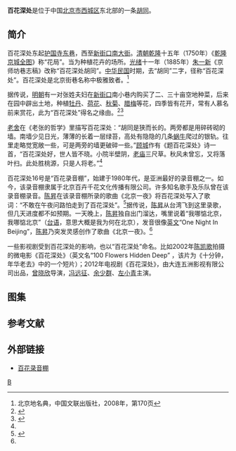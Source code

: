{{Coord|39.9377155|116.3741447|type:landmark_region:CN-11_source:GoogleMaps|display=title}}

'''百花深处'''是位于中国[[北京市|北京市]][[西城区|西城区]]东北部的一条[[胡同|胡同]]。

==简介==
百花深处东起[[护国寺东巷|护国寺东巷]]，西至[[新街口南大街|新街口南大街]]。[[清朝|清朝]][[乾隆|乾隆]]十五年（1750年）《[[乾隆京城全图|乾隆京城全图]]》称“花局”。当为种植花卉的场所。[[光绪|光绪]]十一年（1885年）[[朱一新|朱一新]]《京师坊巷志稿》改称“百花深处胡同”。[[中华民国|中华民国]]时期，去“胡同”二字，径称“百花深处”。百花深处是北京街巷名称中极雅致者。<ref>北京地名典，中国文联出版社，2008年，第170页</ref>

据传说，[[明朝|明朝]]有一对张姓夫妇在[[新街口_(北京)|新街口]]南小巷内购买了二、三十亩空地种菜，后来在园中辟出土地，种植[[牡丹|牡丹]]、[[荷花|荷花]]、[[菊花|秋菊]]、[[腊梅|腊梅]]等花，四季皆有花开，常有人慕名前来赏花，此为“百花深处”得名之缘由。<ref>{{Cite web |url=http://www.chinanews.com/cul/2011/02-25/2868441_4.shtml |title=北京胡同的文化记忆：“胡同”词源及趣名胡同，中国新闻网，2011年02月25日 |accessdate=2013年4月1日 |archive-date=2011年3月3日 |archive-url=https://web.archive.org/web/20110303213631/http://www.chinanews.com/cul/2011/02-25/2868441_4.shtml |dead-url=no }}</ref><ref name=xmw>{{Cite web |url=http://ent.xinmin.cn/2010/03/01/3808395.html |title=图解滚石30年之故事篇：北京一夜和"百花深处"，新民网，2010-03-01 |access-date=2013-04-01 |archive-date=2014-11-11 |archive-url=https://web.archive.org/web/20141111215059/http://ent.xinmin.cn/2010/03/01/3808395.html |dead-url=no }}</ref>

[[老舍|老舍]]在《老张的哲学》里描写百花深处：“胡同是狭而长的。两旁都是用碎砖砌的墙。南墙少见日光，薄薄的长着一层绿苔，高处有隐隐的几条[[蜗牛|蜗牛]]爬过的银轨。往里走略觉宽敞一些，可是两旁的墙更破碎一些。”[[顾城|顾城]]作有《题百花深处》诗一首，“百花深处好，世人皆不晓。小院半壁阴，[[北京护国寺|老庙]]三尺草。秋风未曾忘，又将落叶扫。此处胜桃源，只是人将老。”<ref name=xmw/>

百花深处16号是“百花录音棚”，始建于1980年代，是亚洲最好的录音棚之一。如今，该录音棚隶属于北京百卉千花文化传播有限公司。许多知名歌手及乐队曾在该录音棚录音。[[陈昇|陈昇]]在该录音棚所录的歌曲《北京一夜》将百花深处写入了歌词：“不敢在午夜问路怕走到了百花深处”。<ref>{{Cite web |url=http://www.baihuaguitar.com/index.php/about-us.html |title=关于我们，百花录音棚，于2013-04-01查阅 |access-date=2013-04-01 |archive-date=2013-03-10 |archive-url=https://web.archive.org/web/20130310083129/http://www.baihuaguitar.com/index.php/about-us.html |dead-url=no }}</ref>据传说，[[陈昇|陈昇]]从台湾飞到这里录歌，但几天进度都不如预期。一天晚上，[[陈昇|陈昇]]独自出门溜达，嘴里说着“我哪惦北京，我哪惦北京”（[[台语|台语]]，意思大概是我为何在北京），发音很像[[英文|英文]]“One Night In Beijing”，[[陈昇|陈昇]]乃突发灵感创作了歌曲《北京一夜》。<ref name=xmw/>

一些影视剧受到百花深处的影响，也以“百花深处”命名。比如2002年[[陈凯歌|陈凯歌]]拍摄的微电影《百花深处》（英文名“100 Flowers Hidden Deep” ，该片为《十分钟，年华老去》中的一个短片）；2012年电视剧《百花深处》，由大连五洲影视有限公司出品，[[曾晓欣|曾晓欣]]导演，[[冯远征|冯远征]]、[[余少群|余少群]]、[[左小青|左小青]]主演。
== 图集 ==
{{gallery|
File:百花深处——路牌.jpg|路牌|
File:百花深处胡同14号——门牌号.jpg|门牌号|
File:百花深处.JPG|百花深处东端，护国寺以北，自东向西拍摄|
File:百花深处2.JPG|百花深处东端，护国寺以北，路北的平房屋檐|
}}
==参考文献==
{{reflist}}

==外部链接==
*[https://web.archive.org/web/20130309030433/http://www.baihuaguitar.com/ 百花录音棚]

[[Category:北京胡同|B]]